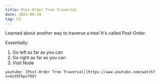 ```yaml
---
title: Post-Order Tree Traversal
date: 2021-06-24
tag: CS
---
```



Learned about another way to traverse a tree! It's called Post-Order.

Essentially:

1. Go left as far as you can
2. Go right as far as you can
3. Visit Node

`youtube: [Post-Order Tree Traversal](https://www.youtube.com/watch?v=4zVdfkpcT6U)`
